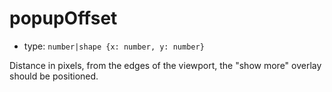 
# popupOffset

- type: `number|shape {x: number, y: number}`

Distance in pixels, from the edges of the viewport, the "show more" overlay should be positioned.

<Story id="props--popup-offset" />
